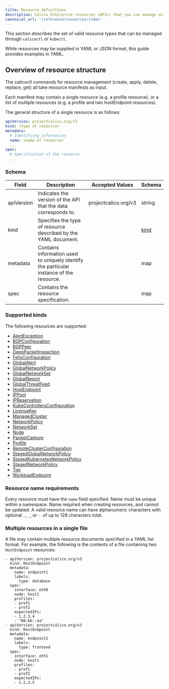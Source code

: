 ```yaml
---
title: Resource definitions
description: Calico Enterprise resources (APIs) that you can manage using calicoctl.
canonical_url: '/reference/resources/index'
---
```


This section describes the set of valid resource types that can be managed
through `calicoctl` or `kubectl`.

While resources may be supplied in YAML or JSON format, this guide provides examples in YAML.

## Overview of resource structure

The calicoctl commands for resource management (create, apply, delete, replace, get)
all take resource manifests as input.  

Each manifest may contain a single resource
(e.g. a profile resource), or a list of multiple resources (e.g. a profile and two
hostEndpoint resources).

The general structure of a single resource is as follows:

```yaml
apiVersion: projectcalico.org/v3
kind: <type of resource>
metadata:
  # Identifying information
  name: <name of resource>
  ...
spec:
  # Specification of the resource
  ...
```

### Schema

| Field    | Description           | Accepted Values              | Schema |
|----------|-----------------------|------------------------------|--------|
| apiVersion     | Indicates the version of the API that the data corresponds to. | projectcalico.org/v3 | string |
| kind     | Specifies the type of resource described by the YAML document. |  | [kind](#supported-kinds) |
| metadata | Contains information used to uniquely identify the particular instance of the resource. | | map |
| spec     | Contains the resource specification. | | map |

### Supported kinds

The following resources are supported:

- [AlertException]({{site.baseurl}}/reference/resources/alertexception)
- [BGPConfiguration]({{site.baseurl}}/reference/resources/bgpconfig)
- [BGPPeer]({{site.baseurl}}/reference/resources/bgppeer)
- [DeepPacketInspection]({{site.baseurl}}/reference/resources/deeppacketinspection)
- [FelixConfiguration]({{site.baseurl}}/reference/resources/felixconfig)
- [GlobalAlert]({{site.baseurl}}/reference/resources/globalalert)
- [GlobalNetworkPolicy]({{site.baseurl}}/reference/resources/globalnetworkpolicy)
- [GlobalNetworkSet]({{site.baseurl}}/reference/resources/globalnetworkset)
- [GlobalReport]({{site.baseurl}}/reference/resources/globalreport)
- [GlobalThreatFeed]({{site.baseurl}}/reference/resources/globalthreatfeed)
- [HostEndpoint]({{site.baseurl}}/reference/resources/hostendpoint)
- [IPPool]({{site.baseurl}}/reference/resources/ippool)
- [IPReservation]({{site.baseurl}}/reference/resources/ipreservation)
- [KubeControllersConfiguration]({{site.baseurl}}/reference/resources/kubecontrollersconfig)
- [LicenseKey]({{site.baseurl}}/reference/resources/licensekey)
- [ManagedCluster]({{site.baseurl}}/reference/resources/managedcluster)
- [NetworkPolicy]({{site.baseurl}}/reference/resources/networkpolicy)
- [NetworkSet]({{site.baseurl}}/reference/resources/networkset)
- [Node]({{site.baseurl}}/reference/resources/node)
- [PacketCapture]({{site.baseurl}}/reference/resources/packetcapture)
- [Profile]({{site.baseurl}}/reference/resources/profile)
- [RemoteClusterConfiguration]({{site.baseurl}}/reference/resources/remoteclusterconfiguration)
- [StagedGlobalNetworkPolicy]({{site.baseurl}}/reference/resources/stagedglobalnetworkpolicy)
- [StagedKubernetesNetworkPolicy]({{site.baseurl}}/reference/resources/stagedkubernetesnetworkpolicy)
- [StagedNetworkPolicy]({{site.baseurl}}/reference/resources/stagednetworkpolicy)
- [Tier]({{site.url}}/reference/resources/tier)
- [WorkloadEndpoint]({{site.baseurl}}/reference/resources/workloadendpoint)

### Resource name requirements

Every resource must have the `name` field specified. Name must be unique within a namespace.
Name required when creating resources, and cannot be updated.
A valid resource name can have alphanumeric characters with optional `.`, `_`, or `-`. of up to 128 characters total.

### Multiple resources in a single file

A file may contain multiple resource documents specified in a YAML list format. For example, the following is the contents of a file containing two `HostEndpoint` resources:

```
- apiVersion: projectcalico.org/v3
  kind: HostEndpoint
  metadata:
    name: endpoint1
    labels:
      type: database
  spec:
    interface: eth0
    node: host1
    profiles:
    - prof1
    - prof2
    expectedIPs:
    - 1.2.3.4
    - "00:bb::aa"
- apiVersion: projectcalico.org/v3
  kind: HostEndpoint
  metadata:
    name: endpoint2
    labels:
      type: frontend
  spec:
    interface: eth1
    node: host1
    profiles:
    - prof1
    - prof2
    expectedIPs:
    - 1.2.3.5
```
